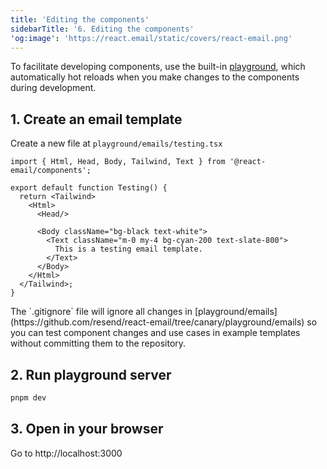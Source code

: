 ```yaml
---
title: 'Editing the components'
sidebarTitle: '6. Editing the components'
'og:image': 'https://react.email/static/covers/react-email.png'
---
```


To facilitate developing components, use the built-in [playground](https://github.com/resend/react-email/tree/canary/playground), which automatically hot reloads when you make changes to the components during development.

## 1. Create an email template

Create a new file at `playground/emails/testing.tsx`

```tsx playground/emails/testing.tsx
import { Html, Head, Body, Tailwind, Text } from '@react-email/components';

export default function Testing() {
  return <Tailwind>
    <Html>
      <Head/>

      <Body className="bg-black text-white">
        <Text className="m-0 my-4 bg-cyan-200 text-slate-800">
          This is a testing email template.
        </Text>
      </Body>
    </Html>
  </Tailwind>;
}
```

<Tip>
The `.gitignore` file will ignore all changes in [playground/emails](https://github.com/resend/react-email/tree/canary/playground/emails) so you can test component changes and use cases in example templates without committing them to the repository.
</Tip>

## 2. Run playground server

```sh
pnpm dev
```

## 3. Open in your browser

Go to http://localhost:3000

